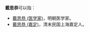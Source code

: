 '''戴思恭'''可以指：
* [[戴思恭_(医学家)|戴思恭 (医学家)]]，明朝医学家。
* [[戴思恭_(嘉定)|戴思恭 (嘉定)]]，清末民国上海嘉定人。
{{disambig|cat=三字戴姓人名消歧义}}